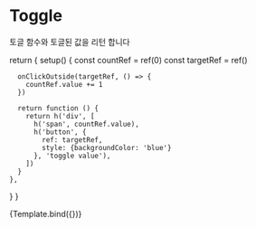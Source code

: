 
<Meta title="use/On Click Outside"/>

# Toggle

토글 함수와 토글된 값을 리턴 합니다

  return {
    setup() {
      const countRef = ref(0)
      const targetRef = ref()
      
      onClickOutside(targetRef, () => {
        countRef.value += 1
      })
      
      return function () {
        return h('div', [
          h('span', countRef.value),
          h('button', {
            ref: targetRef,
            style: {backgroundColor: 'blue'}
          }, 'toggle value'),
        ])
      }
    },
  }
}


<Canvas>
  <Story name="Default">
    {Template.bind({})}
  </Story>
</Canvas>


